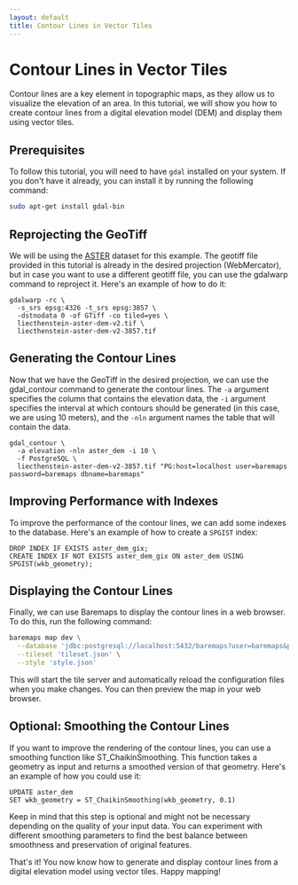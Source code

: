 ```yaml
---
layout: default
title: Contour Lines in Vector Tiles
---
```


# Contour Lines in Vector Tiles

Contour lines are a key element in topographic maps, as they allow us to 
visualize the elevation of an area. In this tutorial, we will show you how 
to create contour lines from a digital elevation model (DEM) and display 
them using vector tiles.

## Prerequisites

To follow this tutorial, you will need to have `gdal` installed on your 
system. If you don't have it already, you can install it by running the 
following command:

```bash
sudo apt-get install gdal-bin
```

## Reprojecting the GeoTiff

We will be using the [ASTER](https://asterweb.jpl.nasa.gov/gdem.asp) dataset 
for this example. The geotiff file provided in this tutorial is already in 
the desired projection (WebMercator), but in case you want to use a different 
geotiff file, you can use the gdalwarp command to reproject it. Here's an 
example of how to do it:

```
gdalwarp -rc \
  -s_srs epsg:4326 -t_srs epsg:3857 \
  -dstnodata 0 -of GTiff -co tiled=yes \
  liecthenstein-aster-dem-v2.tif \
  liecthenstein-aster-dem-v2-3857.tif
```

## Generating the Contour Lines

Now that we have the GeoTiff in the desired projection, 
we can use the gdal_contour command to generate the contour lines. 
The `-a` argument specifies the column that contains the elevation data, 
the `-i` argument specifies the interval at which contours 
should be generated (in this case, we are using 10 meters), 
and the `-nln` argument names the table that will contain the data.

```
gdal_contour \
  -a elevation -nln aster_dem -i 10 \
  -f PostgreSQL \
  liecthenstein-aster-dem-v2-3857.tif "PG:host=localhost user=baremaps password=baremaps dbname=baremaps"
```

## Improving Performance with Indexes

To improve the performance of the contour lines, 
we can add some indexes to the database. 
Here's an example of how to create a `SPGIST` index:

```postgresql
DROP INDEX IF EXISTS aster_dem_gix;
CREATE INDEX IF NOT EXISTS aster_dem_gix ON aster_dem USING SPGIST(wkb_geometry);
```

## Displaying the Contour Lines

Finally, we can use Baremaps to display the contour lines in a web browser. 
To do this, run the following command:

```bash
baremaps map dev \
  --database 'jdbc:postgresql://localhost:5432/baremaps?user=baremaps&password=baremaps' \
  --tileset 'tileset.json' \
  --style 'style.json'
```

This will start the tile server and automatically reload the configuration 
files when you make changes. You can then preview the map in your 
web browser.

## Optional: Smoothing the Contour Lines

If you want to improve the rendering of the contour lines, you can use 
a smoothing function like ST_ChaikinSmoothing. This function takes 
a geometry as input and returns a smoothed version of that geometry. 
Here's an example of how you could use it:

```postgresql
UPDATE aster_dem
SET wkb_geometry = ST_ChaikinSmoothing(wkb_geometry, 0.1)
```

Keep in mind that this step is optional and might not be necessary depending 
on the quality of your input data. You can experiment with different 
smoothing parameters to find the best balance between smoothness and 
preservation of original features.

That's it! You now know how to generate and display contour lines from 
a digital elevation model using vector tiles. Happy mapping!